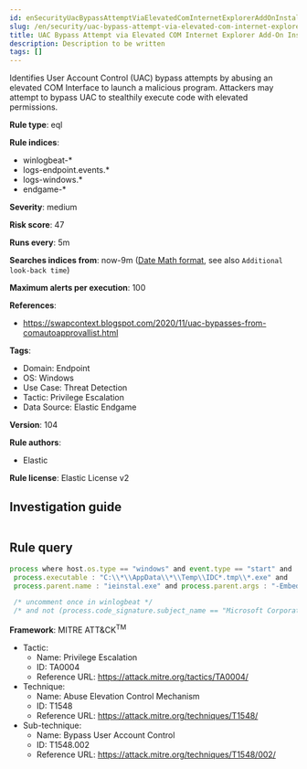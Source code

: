 ```yaml
---
id: enSecurityUacBypassAttemptViaElevatedComInternetExplorerAddOnInstaller
slug: /en/security/uac-bypass-attempt-via-elevated-com-internet-explorer-add-on-installer
title: UAC Bypass Attempt via Elevated COM Internet Explorer Add-On Installer
description: Description to be written
tags: []
---
```


<div id="uac-bypass-attempt-via-elevated-com-internet-explorer-add-on-installer"></div>

Identifies User Account Control (UAC) bypass attempts by abusing an elevated COM Interface to launch a malicious program. Attackers may attempt to bypass UAC to stealthily execute code with elevated permissions.

**Rule type**: eql

**Rule indices**: 

* winlogbeat-*
* logs-endpoint.events.*
* logs-windows.*
* endgame-*

**Severity**: medium

**Risk score**: 47

**Runs every**: 5m

**Searches indices from**: now-9m ([Date Math format](((ref))/common-options.html#date-math), see also <DocLink id="enSecurityRulesUiCreate" section="set-the-rules-schedule">`Additional look-back time`</DocLink>)

**Maximum alerts per execution**: 100

**References**: 

* https://swapcontext.blogspot.com/2020/11/uac-bypasses-from-comautoapprovallist.html

**Tags**: 

* Domain: Endpoint
* OS: Windows
* Use Case: Threat Detection
* Tactic: Privilege Escalation
* Data Source: Elastic Endgame

**Version**: 104

**Rule authors**: 

* Elastic

**Rule license**: Elastic License v2

## Investigation guide

```markdown

```

## Rule query

```js
process where host.os.type == "windows" and event.type == "start" and
 process.executable : "C:\\*\\AppData\\*\\Temp\\IDC*.tmp\\*.exe" and
 process.parent.name : "ieinstal.exe" and process.parent.args : "-Embedding"

 /* uncomment once in winlogbeat */
 /* and not (process.code_signature.subject_name == "Microsoft Corporation" and process.code_signature.trusted == true) */

```

**Framework**: MITRE ATT&CK<sup>TM</sup>

* Tactic:
    * Name: Privilege Escalation
    * ID: TA0004
    * Reference URL: https://attack.mitre.org/tactics/TA0004/
* Technique:
    * Name: Abuse Elevation Control Mechanism
    * ID: T1548
    * Reference URL: https://attack.mitre.org/techniques/T1548/
* Sub-technique:
    * Name: Bypass User Account Control
    * ID: T1548.002
    * Reference URL: https://attack.mitre.org/techniques/T1548/002/

